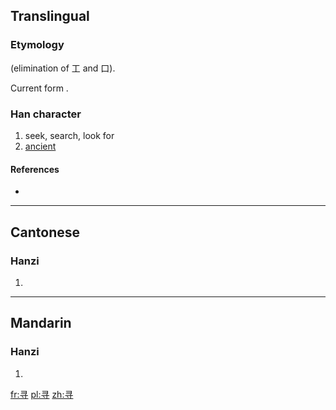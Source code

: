 {{also|尋}}
==Translingual==
{{zh-forms|寻|[[尋]]}}

===Etymology===
{{Han simp|尋|f=工|t=&nbsp;|f2=口|t2=&nbsp;}} (elimination of 工 and 口).

Current form {{Han compound|又|t1=hand|寸|t2=hand}}.

===Han character===
{{Han char|rn=41|rad=寸|as=03|sn=6|four=|canj=尸一木戈 (SMDI)}}

# seek, search, look for
# [[ancient]]

====References====
* {{Han ref|kx=0293.331|hdz=10504.010|uh=5BFB|ud=23547}}

----

==Cantonese==

===Hanzi===
{{yue-hanzi|jyut=|y=cham4|tra=尋}}

# {{defn|lang=yue|sort=寸03}}

----

==Mandarin==

===Hanzi===
{{cmn-hanzi|tra=尋|pin=[[xún]] ([[xun2]])|wg=hsün<sup>2</sup>}}

# {{defn|lang=cmn|sort=寸03}}

[[fr:寻]]
[[pl:寻]]
[[zh:寻]]